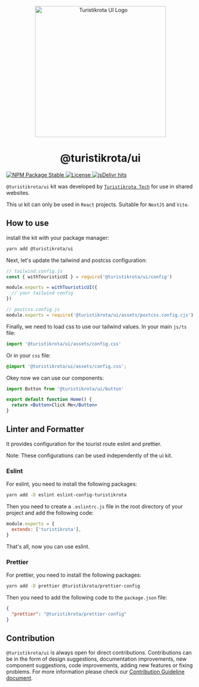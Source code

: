 
<Meta title='Documentation/Introduction' />

<p align='center'>
  <img src='/logo.png' width='350' alt='Turistikrota UI Logo' />
</p>

<h1 align='center'>@turistikrota/ui</h1>

<div
  style={{
    display: 'flex',
    alignItems: 'center',
    justifyContent: 'center',
    gap: '0.5rem',
  }}
>
  <a href='https://www.npmjs.com/package/@turistikrota/ui'>
    <img src='https://img.shields.io/npm/v/@turistikrota/ui.svg' alt='NPM Package Stable' />
  </a>
  <a href='https://github.com/turistikrota/kit.ui/LICENSE'>
    <img src='https://img.shields.io/github/license/turistikrota/kit.ui' alt='License' />
  </a>
  <a href='https://www.jsdelivr.com/package/npm/@turistikrota/ui'>
    <img src='https://img.shields.io/jsdelivr/npm/hm/@turistikrota/ui' alt='jsDelivr hits' />
  </a>
</div>

`@turistikrota/ui` kit was developed by [`Turistikrota Tech`](https://github.com/turistikrota) for use in shared websites.

This ui kit can only be used in `React` projects. Suitable for `NextJS` and `Vite`.

## How to use

install the kit with your package manager:

```bash
yarn add @turistikrota/ui
```

Next, let's update the tailwind and postcss configuration:

```js
// tailwind.config.js
const { withTouristicUI } = require('@turistikrota/ui/config')

module.exports = withTouristicUI({
  // your tailwind config
})

// postcss.config.js
module.exports = require('@turistikrota/ui/assets/postcss.config.cjs')
```

Finally, we need to load css to use our tailwind values. In your main `js/ts` file:

```js
import '@turistikrota/ui/assets/config.css'
```

Or in your `css` file:

```css
@import '@turistikrota/ui/assets/config.css';
```

Okey now we can use our components:

```jsx
import Button from '@turistikrota/ui/button'

export default function Home() {
  return <Button>Click Me</Button>
}
```

## Linter and Formatter

It provides configuration for the tourist route eslint and prettier.

Note: These configurations can be used independently of the ui kit.

### Eslint

For eslint, you need to install the following packages:

```bash
yarn add -D eslint eslint-config-turistikrota
```

Then you need to create a `.eslintrc.js` file in the root directory of your project and add the following code:

```js
module.exports = {
  extends: ['turistikrota'],
}
```

That's all, now you can use eslint.

### Prettier

For prettier, you need to install the following packages:

```bash
yarn add -D prettier @turistikrota/prettier-config
```

Then you need to add the following code to the `package.json` file:

```json
{
  "prettier": "@turistikrota/prettier-config"
}
```

## Contribution

`@turistikrota/ui` is always open for direct contributions. Contributions can be in the form of design suggestions, documentation improvements, new component
suggestions, code improvements, adding new features or fixing problems. For more information please check our [Contribution Guideline document](https://github.com/turistikrota/kit.ui/CONTRIBUTION.md).
